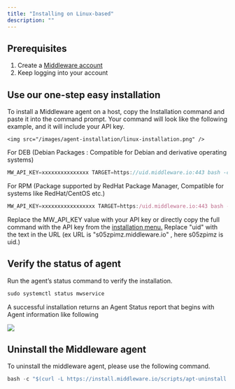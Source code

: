 ```yaml
---
title: "Installing on Linux-based"
description: ""
---
```



<h2>Prerequisites</h2>


<ol>
    <li>Create a <a href="https://app.middleware.io/auth/register/" rel="nofollow noopener noreferrer" target="_blank" translate="no">Middleware account</a></li>
    <li>Keep logging into your account  </li>
</ol>
<h2>Use our one-step easy installation </h2>

<p>To install a Middleware agent on a host, copy the Installation command and paste it into the command prompt. Your command will look like the following example, and it will include your API key.</p>


    <img src="/images/agent-installation/linux-installation.png" />

<p>For DEB (Debian Packages : Compatible for Debian and derivative operating systems)</p>

```javascript Shell
MW_API_KEY=xxxxxxxxxxxxxxx TARGET=https://uid.middleware.io:443 bash -c "$(curl -L https://install.middleware.io/scripts/linux-install.sh)"
```

<p>For RPM (Package supported by RedHat Package Manager, Compatible for systems like RedHat/CentOS etc.)</p>

```javascript Shell
MW_API_KEY=xxxxxxxxxxxxxxxxx TARGET=https:/uid.middleware.io:443 bash -c "$(curl -L https://install.middleware.io/scripts/rpm-install.sh)"
```
<Info>Replace the MW_API_KEY value with your API key or directly copy the full command with the API key from the <a href="https://app.middleware.io/auth/login" rel="nofollow noopener noreferrer" target="_blank" translate="no">installation menu.</a></Info>
<Info>Replace "uid" with the text in the URL (ex URL is "s05zpimz.middleware.io" , here s05zpimz is uid.)</Info>


<h2>Verify the status of agent  </h2>
<p>Run the agent’s status command to verify the installation.</p>


```javascript Shell
sudo systemctl status mwservice
```

<p>A successful installation returns an Agent Status report that begins with Agent information like following </p>

<img src="/images/agent-installation/succsess-linux.png" />




<h2>Uninstall the Middleware agent</h2>
<p>To uninstall the middleware agent, please use the following command.</p>

```javascript Shell
bash -c "$(curl -L https://install.middleware.io/scripts/apt-uninstall.sh)"
```









